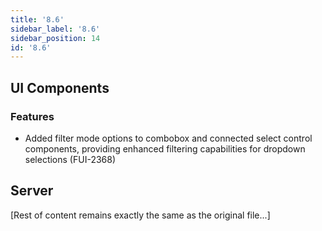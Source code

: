 ```yaml
---
title: '8.6'
sidebar_label: '8.6'
sidebar_position: 14
id: '8.6'
---
```


## UI Components

### Features

- Added filter mode options to combobox and connected select control components, providing enhanced filtering capabilities for dropdown selections (FUI-2368)

## Server

[Rest of content remains exactly the same as the original file...]
